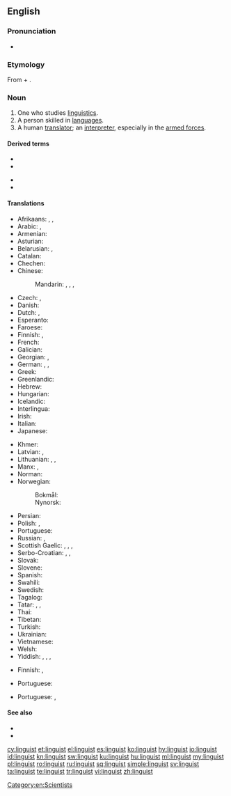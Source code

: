 {{also|Linguist|linguïst}}
==English==
{{wikipedia|dab=linguist|lang=en}}

===Pronunciation===
* {{IPA|/ˈliŋgwɪst/|lang=en}}

===Etymology===
From {{etyl|la|en}} {{m|la|lingua||language}} + {{m|en|-ist}}.

===Noun===
{{en-noun}}

# One who studies [[linguistics]].
# A person skilled in [[language]]s.
# A human [[translator]]; an [[interpreter]], especially in the [[armed forces]].

====Derived terms====
{{der-top}}
* {{l|en|bilinguist}}
* {{l|en|linguistic}}
{{der-mid}}
* {{l|en|linguistics}}
* {{l|en|trilinguist}}
{{der-bottom}}

====Translations====
{{trans-top|one who studies linguistics}}
* Afrikaans: {{t|af|taalkundige}}, {{t|af|linguis}}, {{t|af|taalwetenskaplike}}
* Arabic: {{t|ar|لُغَوِيّ|m}}, {{t|ar|عَالِم لُغَوِيّ|m}}
* Armenian: {{t+|hy|լեզվաբան}}
* Asturian: {{t|ast|llingüista|m|f}}
* Belarusian: {{t|be|мовазнавец|m|sc=Cyrl}}, {{t|be|мовавед|m|sc=Cyrl}}
* Catalan: {{t|ca|lingüista|m|f}}
* Chechen: {{t|ce|меттанийн Iлманча}}
* Chinese:
*: Mandarin: {{t+|cmn|語言學家|sc=Hani}}, {{t+|cmn|语言学家|tr=yǔyán xuéjiā|sc=Hani}}, {{t|cmn|語言學者|sc=Hani}}, {{t|cmn|语言学者|tr=yǔyán xuézhě|sc=Hani}}
* Czech: {{t|cs|jazykovědec|m}}, {{t+|cs|lingvista|m}}
* Danish: {{t|da|lingvist|c}}
* Dutch: {{t+|nl|taalkundige|m|f}}, {{t+|nl|linguïst|m}}
* Esperanto: {{t|eo|lingvisto}}
* Faroese: {{t|fo|málfrøðingur|m}}
* Finnish: {{t|fi|kielitieteilijä}}, {{t|fi|lingvistikko}}
* French: {{t+|fr|linguiste}}
* Galician: {{t|gl|lingüista|m|f}}
* Georgian: {{t|ka|ლინგვისტი}}, {{t|ka|ენათმეცნიერი}}
* German: {{t+|de|Sprachwissenschaftler|m}}, {{t|de|Sprachwissenschafter|m}}, {{t+|de|Linguist|m}}
* Greek: {{t+|el|γλωσσολόγος|m|f}}
* Greenlandic: {{t|kl|oqaasilerisoq}}
* Hebrew: {{t+|he|בלשן|m|tr=balshan}}
* Hungarian: {{t+|hu|nyelvész}}
* Icelandic: {{t|is|málvísindamaður|m}}
* Interlingua: {{t|ia|linguista}}
* Irish: {{t|ga|teangeolaí|m}}
* Italian: {{t+|it|linguista|m|f}}
* Japanese: {{t+|ja|言語学者|tr=げんごがくしゃ, gengogakusha}}
{{trans-mid}}
* Khmer: {{t|km|ភាសាវិទូ|tr=pʰiesaa vi’tuu|sc=Khmr}}
* Latvian: {{t|lv|valodnieks|m}}, {{t|lv|lingvists|m}}
* Lithuanian: {{t|lt|kalbininkas|m}}, {{t|lt|lingvistas|m}}, {{t|lt|kalbotyrininkas|m}}
* Manx: {{t|gv|çhengeyder|m}}, {{t|gv|glareydagh|m}}
* Norman: {{t|nrf|lîndgiste|m|f}}
* Norwegian:
*: Bokmål: {{t|nb|lingvist|m}}
*: Nynorsk: {{t|nn|lingvist|m}}
* Persian: {{t+|fa|زبان‌شناس|tr=zaban-shenas|sc=fa-Arab}}
* Polish: {{t+|pl|językoznawca|m}}, {{t+|pl|lingwista|m}}
* Portuguese: {{t|pt|linguista|m|f}}
* Russian: {{t+|ru|лингви́ст|m}}, {{t+|ru|языкове́д|m}}
* Scottish Gaelic: {{t|gd|cainntear|m}}, {{t|gd|cànanaiche|m}}, {{t|gd|teangaiche|m}}, {{t|gd|teangair|m}}
* Serbo-Croatian: {{t+|sh|lìngvist|m}}, {{t+|sh|lingvìstica|f}}, {{t+|sh|jezikoslóvac|m}}
* Slovak: {{t|sk|jazykovedec|m}}
* Slovene: {{t+|sl|jezikoslovec}}
* Spanish: {{t+|es|lingüista|m|f}}
* Swahili: {{t+|sw|mwanaisimu}}
* Swedish: {{t+|sv|lingvist}}
* Tagalog: {{t|tl|dalubwika}}
* Tatar: {{t+|tt|телче|sc=Cyrl}}, {{t|tt|тел белгече|sc=Cyrl}}, {{t|tt|лингвист|sc=Cyrl}}
* Thai: {{t|th|นักภาษาศาสตร์|tr=nák paasăa sàat|sc=Thai}}
* Tibetan: {{t|bo|སྐད་རིགས་མཁས་པ|sc=Tibt}}
* Turkish: {{t+|tr|dilbilimci}}
* Ukrainian: {{t|uk|мовознавець|m|sc=Cyrl}}
* Vietnamese: {{t|vi|nhà ngôn ngữ học}}
* Welsh: {{t+|cy|ieithydd|m}}
* Yiddish: {{t|yi|לינגוויסט|m|tr=lingvist|sc=Hebr}}, {{t|yi|שפּראַכפֿאָרשער|m|tr=shprakhforsher}}, {{t|yi|שפּראַכקענער|m|tr=shprakhkener}}, {{t|yi|לינגװיסטקע|f|tr=lingvistke}} {{qualifier|woman}}
{{trans-bottom}}

{{trans-top|a person skilled in languages}}
* Finnish: {{t|fi|kieliniekka}}, {{t|fi|kielimies}}
{{trans-mid}}
* Portuguese: {{t|pt|linguista|m|f}}
{{trans-bottom}}

{{trans-top|a human translator; an interpreter, especially in the armed forces}}
* Portuguese: {{t+|pt|intérprete|m|f}}, {{t+|pt|tradutor|m}}
{{trans-mid}}
{{trans-bottom}}

====See also====
* {{l|en|linguaphile}}
* {{l|en|polyglot}}

[[Category:en:Scientists]]

[[cy:linguist]]
[[et:linguist]]
[[el:linguist]]
[[es:linguist]]
[[ko:linguist]]
[[hy:linguist]]
[[io:linguist]]
[[id:linguist]]
[[kn:linguist]]
[[sw:linguist]]
[[ku:linguist]]
[[hu:linguist]]
[[ml:linguist]]
[[my:linguist]]
[[pl:linguist]]
[[ro:linguist]]
[[ru:linguist]]
[[sq:linguist]]
[[simple:linguist]]
[[sv:linguist]]
[[ta:linguist]]
[[te:linguist]]
[[tr:linguist]]
[[vi:linguist]]
[[zh:linguist]]